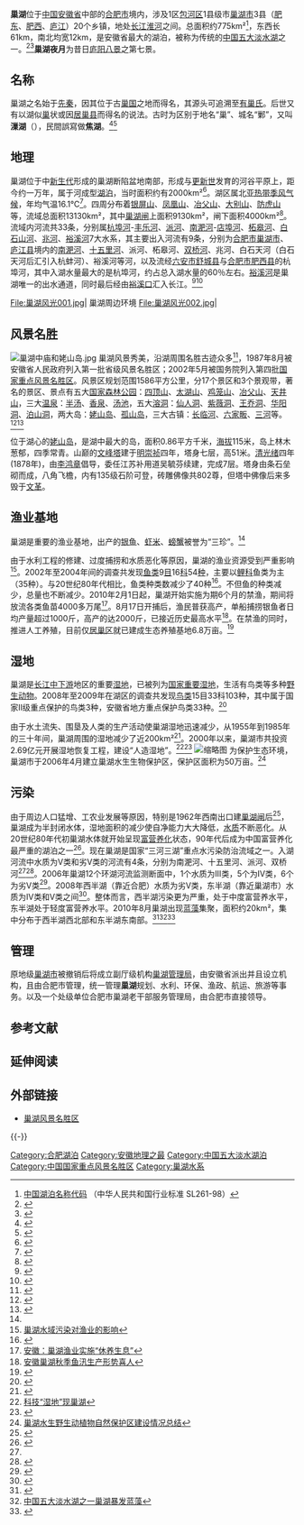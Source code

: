 {{about|一个[[安徽省|安徽省]]境内的湖泊|一个[[合肥市|合肥市]]代管的县级市|巢湖市|一个已被撤销的安徽省境内的地级市|巢湖市 (地级市)}}

{{noteTA
|1=zh-hans:千米; zh-hant:公里;
|2=zh-hans:米; zh-hant:公尺;
}}
{{coord|31|32||N|117|32||E|display=title|scale:100000}}
{{Infobox_lake
 |湖泊名稱 = 巢湖
 |湖泊照片 = Chao Lake NASA.jpg
 |湖泊照片標題 = 
 |測深圖 = 
 |caption_bathymetry = 
 |座標 = 
 |湖泊類別 = [[淡水湖|淡水湖]]
 |流入 = [[杭埠河|杭埠河]]、[[南淝河|南淝河]]、[[十五里河|十五里河]]<br />[[派河|派河]]、[[柘皋河|柘皋河]]、[[双桥河|双桥河]]<br />[[兆河|兆河]]、[[白石天河|白石天河]]、[[烔炀河|烔炀河]]等
 |流出 = [[裕溪河|裕溪河]]
 |集水區面積 = 12938 km<sup>2</sup>
 |集水區國家 = [[中華人民共和國|中國]]
 |湖泊長度 = 61 k公里
 |湖泊闊度 = 12 公里
 |湖泊面積 = 775 平方公里
 |平均深度 = 2.69 米
 |最深深度 = 3.77 米
 |水體體積 = 20.7×10<sup>8</sup> m<sup>3</sup>
 |residence_time = 
 |湖岸線長度 = 181 公里
 |海拔高度 = 
 |湖中島嶼 = [[姥山岛|姥山岛]]、[[孤山岛|孤山岛]]
 |湖邊城鎮 = [[合肥市|合肥市]]<br>[[长临河镇|长临河镇]]<br>[[严店乡|严店乡]]、[[三河镇_(肥西县)|三河镇]]<br>[[盛桥镇|盛桥镇]]、[[同大镇|同大镇]]、[[白山镇|白山镇]]<br>[[巢湖市|巢湖市]]、[[中庙街道|中庙街道]]、[[黄麓镇|黄麓镇]]、[[烔炀镇|烔炀镇]]、[[中垾镇|中垾镇]]、[[散兵镇|散兵镇]]、[[槐林镇|槐林镇]]
}}
{{中国自然保护单位
|级别 = 国家湿地公园
|名称 = 巢湖湖滨
|子项 = 
|图片 = 
|图片大小 = 
|说明 = 
|省名 = 
|市/县名 = 
|所在 = [[安徽省|安徽省]][[合肥市|合肥市]][[包河区|包河区]]
|分类 = 
|面积 = 1535.31 hm<sup>2</sup>
|建立时间 = 
}}
{{中国自然保护单位
|级别 = 国家湿地公园
|名称 = 巢湖半岛
|子项 = 
|图片 = 
|图片大小 = 
|说明 = 
|省名 = 
|市/县名 = 
|所在 = [[安徽省|安徽省]][[合肥市|合肥市]][[巢湖市|巢湖市]]
|分类 = 
|面积 = 998.36 hm<sup>2</sup>
|建立时间 = 
}}

'''巢湖'''位于[[中国|中国]][[安徽省|安徽省]]中部的[[合肥市|合肥市]]境内，涉及1区[[包河区|包河区]]1县级市[[巢湖市|巢湖市]]3县（[[肥东县|肥东]]、[[肥西县|肥西]]、[[庐江县|庐江]]）20个乡镇，地处[[长江|长江]][[淮河|淮河]]之间。总面积约775km²<ref>[http://www.tsdh.net/水利文献汇编/PDF文档/中国湖泊名称代码.pdf 中国湖泊名称代码] {{webarchive|url=https://web.archive.org/web/20150509101107/http://www.tsdh.net/%E6%B0%B4%E5%88%A9%E6%96%87%E7%8C%AE%E6%B1%87%E7%BC%96/PDF%E6%96%87%E6%A1%A3/%E4%B8%AD%E5%9B%BD%E6%B9%96%E6%B3%8A%E5%90%8D%E7%A7%B0%E4%BB%A3%E7%A0%81.pdf |date=2015-05-09 }}（中华人民共和国行业标准 SL261-98）</ref>，东西长61km，南北均宽12km，是安徽省最大的湖泊，被称为传统的[[中国五大淡水湖|中国五大淡水湖]]之一。<ref name="anhuinews">{{Cite web |url=http://ah.anhuinews.com/system/2006/09/04/001552714.shtml |title=中国五大淡水湖之一——巢湖 |access-date=2010-10-26 |archive-url=https://web.archive.org/web/20111015224600/http://ah.anhuinews.com/system/2006/09/04/001552714.shtml |archive-date=2011-10-15 |dead-url=yes }}</ref><ref>{{Cite web |url=http://www.mwr.gov.cn/szs/hb/201612/t20161222_776549.html |title=巢湖简介 |access-date=2018-01-22 |archive-url=https://web.archive.org/web/20180122125303/http://www.mwr.gov.cn/szs/hb/201612/t20161222_776549.html |archive-date=2018-01-22 |dead-url=yes }}</ref>'''巢湖夜月'''为昔日[[庐阳八景|庐阳八景]]之第七景。

== 名称 ==
巢湖之名始于[[先秦|先秦]]，因其位于古[[巢国|巢国]]之地而得名，其源头可追溯至[[有巢氏|有巢氏]]。后世又有以湖似[[巢|巢]]状或因[[居巢县|居巢县]]而得名的说法。古时为区别于地名“巢”、城名“鄛”，又叫'''漅湖'''（{{標音|字=漅|拼音=jiǎo|南京=ziao<sup>3</sup>|反切=子小}}），民間誤寫做'''焦湖'''。<ref name="宁业高">{{cite journal |title=巢湖名考与“陷巢州”传说 |author=宁业高, 宁业龙 |journal=巢湖学院学报 |year=2005 |volume=7 |issue=6 |pages=36-41 |url=http://www.cqvip.com/qk/85112A/200506/20685227.html |access-date=2010-10-28 |archive-date=2020-07-20 |archive-url=https://web.archive.org/web/20200720063530/http://www.cqvip.com/qk/85112A/200506/20685227.html |dead-url=no }}{{cite web |url=http://www.youchao.net/youchao_study/st002.htm |title=存档副本 |accessdate=2010-10-28 |deadurl=yes |archiveurl=https://web.archive.org/web/20081120135349/http://www.youchao.net/youchao_study/st002.htm |archivedate=2008-11-20 }}</ref><ref>{{cite web|title=说说巢湖名称来历——读志释“巢”|author=宁业高|publisher=安徽文化网|url=http://www.ahage.net/chaohu/15553.html|access-date=2010-10-28|archive-date=2016-03-04|archive-url=https://web.archive.org/web/20160304213806/http://www.ahage.net/chaohu/15553.html|dead-url=yes}}</ref>

== 地理 ==
巢湖位于中[[新生代|新生代]]形成的巢湖断陷盆地南部，形成与[[更新世|更新世]]发育的河谷平原上，距今约一万年，属于河成型[[湖泊|湖泊]]，当时面积约有2000km²<ref name="殷福才">{{cite journal |title=巢湖富营养化研究进展 |author=殷福才, 张之源 |journal=湖泊科学 |year=2003 |volume=15 |issue=4 |pages=377-384 |url=http://jlakes.org/download/0315/030414.pdf |deadurl=yes |archiveurl=https://web.archive.org/web/20140222150648/http://jlakes.org/download/0315/030414.pdf |archivedate=2014-02-22 }}</ref>。湖区属北[[亚热带季风气候|亚热带季风气候]]，年均气温16.1℃<ref name="杜磊">{{cite journal |title=长江下游巢湖湖泊沉积物的粒度特征与沉积环境 |author=杜磊, 易朝路, 潘少明 |journal=安徽师范大学学报：自然科学版 |year=2004 |volume=27 |issue=1 |pages=101-104 |url=http://www.cqvip.com/qk/96544A/200401/9380720.html |access-date=2010-10-27 |archive-date=2020-07-20 |archive-url=https://web.archive.org/web/20200720063550/http://www.cqvip.com/qk/96544A/200401/9380720.html |dead-url=no }}</ref>。四周分布着[[银屏山|银屏山]]、[[凤凰山|凤凰山]]、[[冶父山|冶父山]]、[[大别山|大别山]]、[[防虎山|防虎山]]等，流域总面积13130km²，其中[[巢湖闸|巢湖闸]]上面积9130km²，闸下面积4000km²<ref name="耿治平">{{cite journal |title=巢湖生态环境变化及趋势预测 |author=耿治平 |journal=安徽建筑工业学院学报：自然科学版 |year=2005 |volume=13 |issue=1 |pages=59-63 |url=http://www.cqvip.com/qk/84287X/200501/15600350.html |access-date=2010-10-26 |archive-date=2020-07-20 |archive-url=https://web.archive.org/web/20200720063555/http://www.cqvip.com/qk/84287X/200501/15600350.html |dead-url=no }}</ref>。流域内河流共33条，分别属[[杭埠河|杭埠河]]-[[丰乐河|丰乐河]]、[[派河|派河]]、[[南淝河|南淝河]]-[[店埠河|店埠河]]、[[柘皋河|柘皋河]]、[[白石山河|白石山河]]、[[兆河|兆河]]、[[裕溪河|裕溪河]]7大水系，其主要出入河流有9条，分别为[[合肥市|合肥市]][[巢湖市|巢湖市]]、[[庐江县|庐江县]]境内的[[南淝河|南淝河]]、[[十五里河|十五里河]]、派河、柘皋河、[[双桥河|双桥河]]、兆河、白石天河（白石天河后汇引入杭蚌河）、裕溪河等河，以及流经[[六安市|六安市]][[舒城县|舒城县]]与[[合肥市|合肥市]][[肥西县|肥西县]]的杭埠河，其中入湖水量最大的是杭埠河，约占总入湖水量的60％左右。[[裕溪河|裕溪河]]是巢湖唯一的出水通道，同时最后经由[[裕溪口|裕溪口]]汇入长江。<ref name="韩伟光">{{cite journal |title=公元1450年以来巢湖湖泊沉积物与区域和全球气候变化对比研究 |author=韩伟光, 王心源, 吴立 |journal=科技信息 |year=2010 |volume= |issue=15 |pages=23-24 |url=http://www.cqvip.com/qk/88688X/201015/34282116.html |access-date=2010-10-27 |archive-date=2020-07-20 |archive-url=https://web.archive.org/web/20200720063559/http://www.cqvip.com/qk/88688X/201015/34282116.html |dead-url=no }}</ref><ref name="张海燕">{{cite journal |title=巢湖水体富营养化成因分析及对策研究 |author=张海燕，李箐 |journal=疾病控制杂志 |year=2005 |volume=9 |issue=3 |pages=271-272 |url=http://www.cqvip.com/qk/80677X/200503/15774015.html |access-date=2010-10-26 |archive-date=2020-07-20 |archive-url=https://web.archive.org/web/20200720063604/http://www.cqvip.com/qk/80677X/200503/15774015.html |dead-url=no }}</ref>
<gallery>
File:巢湖风光001.jpg|  巢湖周边环境
File:巢湖风光002.jpg|
</gallery>

== 风景名胜 ==
[[File:巢湖中庙和姥山岛.jpg|thumb]]
巢湖风景秀美，沿湖周围名胜古迹众多<ref>{{cite web|author1=人民日报社|title=山亭水寺一巢湖（跟着唐诗宋词去旅游）|url=http://society.people.com.cn/n1/2017/0708/c1008-29391511.html|deadurl=yes|archiveurl=https://web.archive.org/web/20180211060038/http://society.people.com.cn/n1/2017/0708/c1008-29391511.html|archivedate=2018-02-11}}</ref>，1987年8月被安徽省人民政府列入第一批省级风景名胜区；2002年5月被国务院列入第四批[[国家重点风景名胜区|国家重点风景名胜区]]。风景区规划范围1586平方公里，分17个景区和3个景观带，著名的景区、景点有五大[[国家森林公园|国家森林公园]]：[[四顶山|四顶山]]、[[太湖山|太湖山]]、[[鸡笼山|鸡笼山]]、[[冶父山|冶父山]]、[[天井山|天井山]]，三大[[温泉|温泉]]：[[半汤温泉|半汤]]、[[香泉温泉|香泉]]、[[汤池温泉|汤池]]，五大[[溶洞|溶洞]]：[[仙人洞|仙人洞]]、[[紫薇洞|紫薇洞]]、[[王乔洞|王乔洞]]、[[华阳洞|华阳洞]]、[[泊山洞|泊山洞]]，两大岛：[[姥山岛|姥山岛]]、[[孤山岛|孤山岛]]，三大古镇：[[长临河镇|长临河]]、[[六家畈镇|六家畈]]、[[三河镇_(肥西县)|三河]]等。<ref>{{Cite web |url=http://www.chinachaohu.net/WebInfo.asp?T=91 |title=景区概述 |access-date=2010-10-27 |archive-url=https://web.archive.org/web/20090501165926/http://www.chinachaohu.net/WebInfo.asp?T=91 |archive-date=2009-05-01 |dead-url=yes }}</ref><ref>{{Cite web |url=http://www.chinachaohu.net/NewsDetail.asp?id=863 |title=湖光、山色、岛景、林秀、洞奇、文萃 |access-date=2010-10-27 |archive-url=https://web.archive.org/web/20171229232245/http://www.chinachaohu.net/NewsDetail.asp?id=863 |archive-date=2017-12-29 |dead-url=yes }}</ref>

位于湖心的[[姥山岛|姥山岛]]，是湖中最大的岛，面积0.86平方千米，[[海拔|海拔]]115米，岛上林木葱郁，四季常青。山巅的[[文峰塔|文峰塔]]建于[[明朝|明]][[崇祯|崇祯]]四年，塔身七层，高51米。[[清|清]][[光绪|光绪]]四年(1878年)，由[[李鸿章|李鸿章]]倡导，委任江苏补用道吴毓芬续建，完成7层。塔身由条石垒砌而成，八角飞檐，内有135级石阶可登，砖雕佛像共802尊，但塔中佛像后来多毁于[[文革|文革]]。

== 渔业基地 ==
巢湖是重要的渔业基地，出产的[[银鱼|银鱼]]、[[虾米|虾米]]、[[螃蟹|螃蟹]]被誉为“三珍”。<ref name="anhuinews"/>

由于水利工程的修建、过度捕捞和水质恶化等原因，巢湖的渔业资源受到严重影响<ref>[http://chygj.chaohu.gov.cn/sthj/article.jsp?articleId=15396 巢湖水域污染对渔业的影响]{{dead link|date=2017年12月 |bot=InternetArchiveBot |fix-attempted=yes }}</ref>。2002年至2004年间的调查共发现[[鱼类|鱼类]]9[[目_(生物)|目]]16[[科_(生物)|科]]54[[物种|种]]，主要以[[鲤科|鲤科]]鱼类为主（35种）。与20世纪80年代相比，鱼类种类数减少了40种<ref name="过龙根">{{cite journal |title=巢湖渔业资源现状及其对水体富营养化的响应研究 |author=过龙根, 谢平, 倪乐意, 等 |journal=水生生物学报 |year=2007 |volume=31 |issue=5 |pages= |url=http://d.wanfangdata.com.cn/Periodical_ssswxb200705015.aspx |access-date=2010-10-27 |archive-date=2010-08-19 |archive-url=https://web.archive.org/web/20100819155501/http://d.wanfangdata.com.cn/Periodical_ssswxb200705015.aspx |dead-url=no }}</ref>。不但鱼的种类减少，总量也不断减少。2010年2月1日起，巢湖开始实施为期6个月的禁渔，期间将放流各类鱼苗4000多万尾<ref>[http://www.ah.xinhuanet.com/news/2010-02/01/content_18929376.htm 安徽：巢湖渔业实施“休养生息”]{{dead link|date=2017年12月 |bot=InternetArchiveBot |fix-attempted=yes }}</ref>。8月17日开捕后，渔民普获高产，单船捕捞银鱼者日均产量超过1000斤，高产的达2000斤，已接近历史最高水平<ref>[http://www.chinanpn.com/html/news/90/2010/08/25/news_show_390222.html 安徽巢湖秋季鱼汛生产形势喜人]{{dead link|date=2017年12月 |bot=InternetArchiveBot |fix-attempted=yes }}</ref>。在禁渔的同时，推进人工养殖，目前仅[[居巢区|居巢区]]就已建成生态养殖基地6.8万亩。<ref>{{Cite web |url=http://ch.ahhouse.com/html/100820/HH98R10820085050.html |title=巢湖建6.8万亩渔业基地 成全国鱼类试验示范区 |access-date=2010-10-27 |archive-date=2020-09-23 |archive-url=https://web.archive.org/web/20200923125356/http://ch.ahhouse.com/html/100820/HH98R10820085050.html |dead-url=no }}</ref>

== 湿地 ==
巢湖是[[长江中下游|长江中下游]]地区的重要[[湿地|湿地]]，已被列为[[中国湿地|国家重要湿地]]，生活有鸟类等多种[[野生动物|野生动物]]。2008年至2009年在湖区的调查共发现[[鸟类|鸟类]]15目33科103种，其中属于国家Ⅱ级重点保护的鸟类3种，安徽省地方重点保护鸟类33种。<ref name="陈军林">{{cite journal |title=巢湖湖岸带鸟类多样性的初步研究 |author=陈军林, 周立志, 许仁鑫, 等 |journal=动物学杂志 |year=2010 |volume= |issue=3 |pages=139-147 |url=http://www.cqvip.com/qk/94741X/201003/34103431.html |access-date=2010-10-27 |archive-date=2020-07-20 |archive-url=https://web.archive.org/web/20200720063653/http://www.cqvip.com/qk/94741X/201003/34103431.html }}</ref>

由于水土流失、围垦及人类的生产活动使巢湖湿地迅速减少，从1955年到1985年的三十年间，巢湖周围的湿地减少了近200km²<ref name="Xu Fuliu">{{cite journal |title=The Restoration of riparian wetlands and macrophytes in Lake  Chao, an eutrophic Chinese lake :possibilities and effects |author=Xu Fuliu, Shu Tao & Xu Zhuo-ran |journal=Hydrobiologia |year=1999 |volume= |issue=405 |pages=169-178 |url=http://www.springerlink.com/content/h33xkj1644110177/ }}{{Dead link|date=2020年2月 |bot=InternetArchiveBot |fix-attempted=yes }}</ref>。2000年以来，巢湖市共投资2.69亿元开展湿地恢复工程，建设“人造湿地”。<ref>[http://www.aepb.gov.cn/pages/ShowNews.aspx?NewsId=33990 科技“湿地”现巢湖]{{Dead link|date=2019年12月 |bot=InternetArchiveBot |fix-attempted=yes }}</ref><ref>{{Cite web |url=http://www.wetwonder.org/news_show.asp?id=2200 |title=巢湖：湖湾造湿地 环保见效益 |access-date=2010-10-27 |archive-date=2016-03-04 |archive-url=https://web.archive.org/web/20160304082829/http://www.wetwonder.org/news_show.asp?id=2200 |dead-url=no }}</ref>
[[File:巢湖水系示意图.png|缩略图]]
为保护生态环境，巢湖市于2006年4月建立巢湖水生生物保护区，保护区面积为50万亩。<ref>[http://chygj.chaohu.gov.cn/sthj/article.jsp?articleId=15398 巢湖水生野生动植物自然保护区建设情况总结]{{dead link|date=2017年12月 |bot=InternetArchiveBot |fix-attempted=yes }}</ref>

== 污染 ==
由于周边人口猛增、工农业发展等原因，特别是1962年西南出口建[[巢湖闸|巢湖闸]]后<ref name="周志华">{{cite journal |title=近百年巢湖的生态环境记录 |author=周志华, 刘丛强, 肖化云, 等 |journal=矿物岩石地球化学通报 |year=2006 |volume= |issue=z1 |pages=111 |url=http://www.cqvip.com/qk/84215X/2006z1/1000225372.html |access-date=2010-10-27 |archive-date=2020-07-20 |archive-url=https://web.archive.org/web/20200720063718/http://www.cqvip.com/qk/84215X/2006z1/1000225372.html |dead-url=no }}</ref>，巢湖成为半封闭水体，湿地面积的减少使自净能力大大降低，[[水质|水质]]不断恶化。从20世纪80年代初巢湖水体就开始呈现[[富营养化|富营养化]]状态，90年代后成为中国富营养化最严重的湖泊之一<ref>{{cite web|author1=殷福才、张之源|title=巢湖富营养化研究进展|url=http://www.jlakes.org/ch/reader/create_pdf.aspx?file_no=20030413&year_id=2003&quarter_id=4&falg=1|publisher=湖泊科学|ref=PDF|access-date=2018-02-11|archive-date=2020-02-22|archive-url=https://web.archive.org/web/20200222190257/http://www.jlakes.org/ch/reader/create_pdf.aspx?file_no=20030413&year_id=2003&quarter_id=4&falg=1|dead-url=no}}</ref>。现在巢湖是国家“三河三湖”重点水污染防治流域之一。入湖河流中水质为Ⅴ类和劣Ⅴ类的河流有4条，分别为南淝河、十五里河、派河、双桥河<ref name="张海燕"/><ref>{{cite web|title=中央环保督察组：安徽省巢湖流域 水环境保护形势严峻|url=http://www.gov.cn/xinwen/2017-07/30/content_5214708.htm|publisher=新华社|access-date=2018-03-25|archive-date=2020-06-10|archive-url=https://web.archive.org/web/20200610043824/http://www.gov.cn/xinwen/2017-07/30/content_5214708.htm|dead-url=no}}</ref>。2006年巢湖12个环湖河流监测断面中，1个水质为Ⅲ类，5个为Ⅳ类，6个为劣Ⅴ类<ref name="王绪伟">{{cite journal |title=巢湖污染现状与水质恢复措施 |author=王绪伟, 王心源, 史杜芳 |journal=环境保护科学 |year=2007 |volume=33 |issue=4 |pages=13-15 |url=http://www.cqvip.com/qk/91239X/200704/25192279.html |access-date=2010-10-27 |archive-date=2020-07-20 |archive-url=https://web.archive.org/web/20200720063740/http://www.cqvip.com/qk/91239X/200704/25192279.html |dead-url=no }}</ref>。2008年西半湖（靠近合肥）水质为劣Ⅴ类，东半湖（靠近巢湖市）水质为Ⅳ类和Ⅴ类之间<ref name="杨建军">{{cite journal |title=巢湖污染现状与治理对策 |author=杨建军, 张斗胜 |journal=安徽科技 |year=2008 |volume= |issue=10 |pages=18-19 |url=http://www.cqvip.com/qk/96204A/200810/28535390.html |access-date=2010-10-26 |archive-date=2020-07-20 |archive-url=https://web.archive.org/web/20200720063739/http://www.cqvip.com/qk/96204A/200810/28535390.html |dead-url=no }}</ref>。整体而言，西半湖污染更为严重，处于中度富营养水平，东半湖处于轻度富营养水平。2010年8月巢湖出现[[蓝藻|蓝藻]]集聚，面积约20km²，集中分布于西半湖西北部和东半湖东南部。<ref>{{cite web|author1=中央政府门户网站|title=巢湖东半湖附近出现大面积蓝藻聚集威胁饮水安全|url=http://www.gov.cn/jrzg/2010-07/08/content_1648983.htm|deadurl=yes|archiveurl=https://web.archive.org/web/20180217141944/http://www.gov.cn/jrzg/2010-07/08/content_1648983.htm|archivedate=2018-02-17}}</ref><ref name="chinanews">[http://www.jx.chinanews.com/a/Picture/2010/0809/5913.html 中国五大淡水湖之一巢湖暴发蓝藻]{{dead link|date=2017年12月 |bot=InternetArchiveBot |fix-attempted=yes }}</ref><ref>{{cite web|author1=澎湃新闻|title=中国五大淡水湖生态“转势”艰难，富营养化渐趋“病入膏肓”|url=http://www.thepaper.cn/newsDetail_forward_1679247|deadurl=yes|archiveurl=https://web.archive.org/web/20180211061610/http://www.thepaper.cn/newsDetail_forward_1679247|archivedate=2018-02-11}}</ref>

==管理==
原地级[[巢湖市|巢湖市]]被撤销后将成立副厅级机构[[巢湖管理局|巢湖管理局]]，由安徽省派出并且设立机构，且由合肥市管理，统一管理'''巢湖'''规划、水利、环保、渔政、航运、旅游等事务。以及一个处级单位合肥市巢湖老干部服务管理局，由合肥市直接领导。

==参考文献==
{{reflist|27.部分照片[https://commons.wikimedia.org/wiki/File:%E5%B7%A2%E6%B9%96%E9%A3%8E%E5%85%89001.jpg][https://commons.wikimedia.org/wiki/File:%E5%B7%A2%E6%B9%96%E9%A3%8E%E5%85%89002.jpg]}}

== 延伸阅读 ==
{{Wikisource further reading}}

==外部链接==
* [https://web.archive.org/web/20101229030324/http://www.chinachaohu.net/ 巢湖风景名胜区]

{{-}}
{{巢湖水系}}
{{中國五大淡水湖}}
{{Important wetlands of China}}
{{Anhui topics}}

{{DEFAULTSORT:C巢}}
[[Category:合肥湖泊|Category:合肥湖泊]]
[[Category:安徽地理之最|Category:安徽地理之最]]
[[Category:中国五大淡水湖泊|Category:中国五大淡水湖泊]]
[[Category:中国国家重点风景名胜区|Category:中国国家重点风景名胜区]]
[[Category:巢湖水系|Category:巢湖水系]]